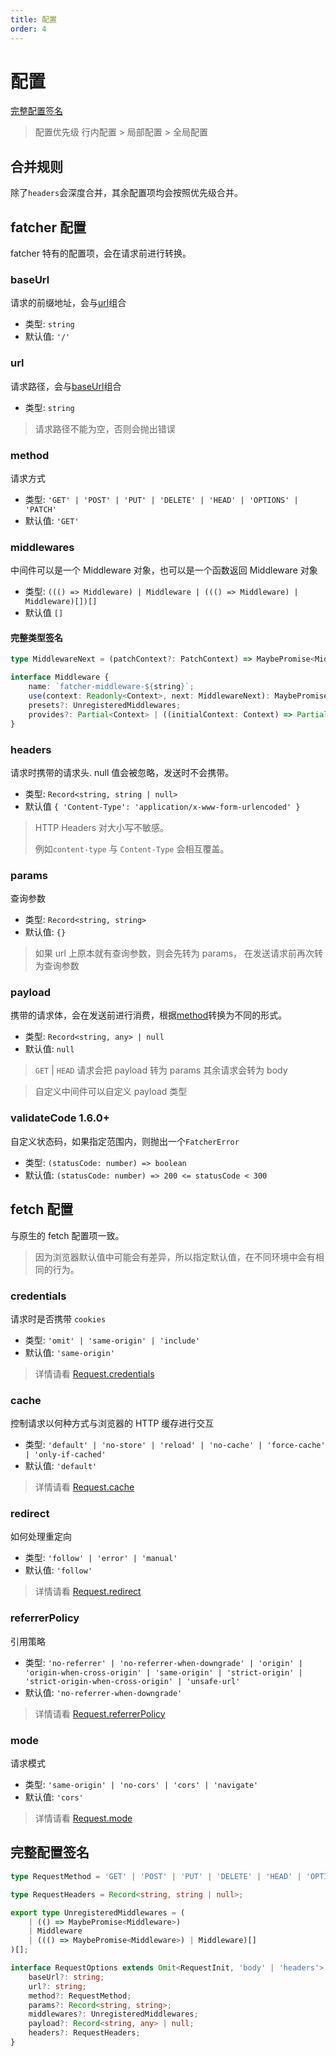 ```yaml
---
title: 配置
order: 4
---
```



# 配置

[完整配置签名](#完整配置签名)

> 配置优先级 行内配置 > 局部配置 > 全局配置

## 合并规则

除了`headers`会深度合并，其余配置项均会按照优先级合并。

## fatcher 配置

fatcher 特有的配置项，会在请求前进行转换。

### baseUrl

请求的前缀地址，会与[url](#url)组合

-   类型: `string`
-   默认值: `'/'`

### url

请求路径，会与[baseUrl](#baseurl)组合

-   类型: `string`

> 请求路径不能为空，否则会抛出错误

### method

请求方式

-   类型: `'GET' | 'POST' | 'PUT' | 'DELETE' | 'HEAD' | 'OPTIONS' | 'PATCH'`
-   默认值: `'GET'`

### middlewares

中间件可以是一个 Middleware 对象，也可以是一个函数返回 Middleware 对象

-   类型: `((() => Middleware) | Middleware | ((() => Middleware) | Middleware)[])[]`
-   默认值 `[]`

#### 完整类型签名

```ts
type MiddlewareNext = (patchContext?: PatchContext) => MaybePromise<MiddlewareResult>;

interface Middleware {
    name: `fatcher-middleware-${string}`;
    use(context: Readonly<Context>, next: MiddlewareNext): MaybePromise<MiddlewareResult>;
    presets?: UnregisteredMiddlewares;
    provides?: Partial<Context> | ((initialContext: Context) => Partial<Context>);
}
```

### headers

请求时携带的请求头. null 值会被忽略，发送时不会携带。

-   类型: `Record<string, string | null>`
-   默认值 `{ 'Content-Type': 'application/x-www-form-urlencoded' }`

> HTTP Headers 对大小写不敏感。
>
> 例如`content-type` 与 `Content-Type` 会相互覆盖。

### params

查询参数

-   类型: `Record<string, string>`
-   默认值: `{}`

> 如果 url 上原本就有查询参数，则会先转为 params， 在发送请求前再次转为查询参数

### payload

携带的请求体，会在发送前进行消费，根据[method](#method)转换为不同的形式。

-   类型: `Record<string, any> | null`
-   默认值: `null`

> `GET` | `HEAD` 请求会把 payload 转为 params
> 其余请求会转为 body

> 自定义中间件可以自定义 payload 类型

### validateCode <Badge>1.6.0+</Badge>

自定义状态码，如果指定范围内，则抛出一个`FatcherError`

-   类型: `(statusCode: number) => boolean`
-   默认值: `(statusCode: number) => 200 <= statusCode < 300`

## fetch 配置

与原生的 fetch 配置项一致。

> 因为浏览器默认值中可能会有差异，所以指定默认值，在不同环境中会有相同的行为。

### credentials

请求时是否携带 `cookies`

-   类型: `'omit' | 'same-origin' | 'include'`
-   默认值: `'same-origin'`

> 详情请看 [Request.credentials](https://developer.mozilla.org/en-US/docs/Web/API/Request/credentials)

### cache

控制请求以何种方式与浏览器的 HTTP 缓存进行交互

-   类型: `'default' | 'no-store' | 'reload' | 'no-cache' | 'force-cache' | 'only-if-cached'`
-   默认值: `'default'`

> 详情请看 [Request.cache](https://developer.mozilla.org/en-US/docs/Web/API/Request/cache)

### redirect

如何处理重定向

-   类型: `'follow' | 'error' | 'manual'`
-   默认值: `'follow'`

> 详情请看 [Request.redirect](https://developer.mozilla.org/en-US/docs/Web/API/Request/redirect)

### referrerPolicy

引用策略

-   类型: `'no-referrer' | 'no-referrer-when-downgrade' | 'origin' | 'origin-when-cross-origin' | 'same-origin' | 'strict-origin' | 'strict-origin-when-cross-origin' | 'unsafe-url'`
-   默认值: `'no-referrer-when-downgrade'`

> 详情请看 [Request.referrerPolicy](https://developer.mozilla.org/en-US/docs/Web/API/Request/referrerPolicy)

### mode

请求模式

-   类型: `'same-origin' | 'no-cors' | 'cors' | 'navigate'`
-   默认值: `'cors'`

> 详情请看 [Request.mode](https://developer.mozilla.org/en-US/docs/Web/API/Request/mode)

## 完整配置签名

```ts
type RequestMethod = 'GET' | 'POST' | 'PUT' | 'DELETE' | 'HEAD' | 'OPTIONS' | 'PATCH';

type RequestHeaders = Record<string, string | null>;

export type UnregisteredMiddlewares = (
    | (() => MaybePromise<Middleware>)
    | Middleware
    | ((() => MaybePromise<Middleware>) | Middleware)[]
)[];

interface RequestOptions extends Omit<RequestInit, 'body' | 'headers'> {
    baseUrl?: string;
    url?: string;
    method?: RequestMethod;
    params?: Record<string, string>;
    middlewares?: UnregisteredMiddlewares;
    payload?: Record<string, any> | null;
    headers?: RequestHeaders;
}
```
